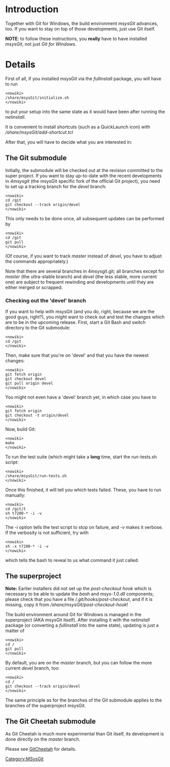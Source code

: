 <!-- #summary How to update msysGit. -->

= Introduction =

Together with Git for Windows, the build environment ''msysGit'' advances, too.  If you want to stay on top of those developments, just use Git itself.


'''NOTE''': to follow these instructions, you '''really''' have to have installed ''msysGit'', not just ''Git for Windows''.

= Details =

First of all, if you installed msysGit via the ''fullinstall'' package, you will have to run

<pre><nowiki>
/share/msysGit/initialize.sh
</nowiki></pre>

to put your setup into the same state as it would have been after running the ''netinstall''.

It is convenient to install shortcuts (such as a QuickLaunch icon) with ''/share/msysGit/add-shortcut.tcl''

After that, you will have to decide what you are interested in:

== The Git submodule ==

Initially, the submodule will be checked out at the revision committed to the super project.  If you want to stay up-to-date with the recent developments in ''4msysgit'' (the msysGit specific fork of the official Git project), you need to set up a tracking branch for the ''devel'' branch:

<pre><nowiki>
cd /git
git checkout --track origin/devel
</nowiki></pre>

This only needs to be done once, all subsequent updates can be performed by

<pre><nowiki>
cd /git
git pull
</nowiki></pre>

(Of course, if you want to track ''master'' instead of ''devel'', you have to adjust the commands appropriately.)

Note that there are several branches in 4msysgit.git; all branches except for ''master'' (the ultra-stable branch) and ''devel'' (the less stable, more current one) are subject to frequent rewinding and developments until they are either merged or scrapped.

=== Checking out the 'devel' branch ===

If you want to help with msysGit (and you do, right, because we are the good guys, right?), you might want to check out and test the changes which are to be in the upcoming release. First, start a Git Bash and switch directory to the Git submodule:

<pre><nowiki>
cd /git
</nowiki></pre>

Then, make sure that you're on 'devel' and that you have the newest changes:

<pre><nowiki>
git fetch origin
git checkout devel
git pull origin devel
</nowiki></pre>

You might not even have a 'devel' branch yet, in which case you have to

<pre><nowiki>
git fetch origin
git checkout -t origin/devel
</nowiki></pre>

Now, build Git:

<pre><nowiki>
make
</nowiki></pre>

To run the test suite (which might take a '''long''' time, start the run-tests.sh script:

<pre><nowiki>
/share/msysGit/run-tests.sh
</nowiki></pre>

Once this finished, it will tell you which tests failed. These, you have to run manually:

<pre><nowiki>
cd /git/t
sh t7200-* -i -v
</nowiki></pre>

The ''-i'' option tells the test script to stop on failure, and ''-v'' makes it verbose. If the verbosity is not sufficient, try with

<pre><nowiki>
sh -x t7200-* -i -v
</nowiki></pre>

which tells the bash to reveal to us what command it just called.

== The superproject ==

'''Note:''' Earlier installers did not set up the ''post-checkout hook'' which is necessary to be able to update the ''bash'' and ''msys-1.0.dll'' components; please check that you have a file ''/.git/hooks/post-checkout'', and if it is missing, copy it from ''/share/msysGit/post-checkout-hook''!

The build environment around Git for Windows is managed in the superproject (AKA msysGit itself).  After installing it with the ''netinstall'' package (or converting a ''fullinstall'' into the same state), updating is just a matter of

<pre><nowiki>
cd /
git pull
</nowiki></pre>

By default, you are on the ''master'' branch, but you can follow the more current ''devel'' branch, too:

<pre><nowiki>
cd /
git checkout --track origin/devel
</nowiki></pre>

The same principle as for the branches of the Git submodule applies to the branches of the superproject msysGit.

== The Git Cheetah submodule ==

As Git Cheetah is much more experimental than Git itself, its development is done directly on the ''master'' branch.

Please see [[MSysGit:GitCheetah|GitCheetah]] for details.
[[Category:MSysGit]]